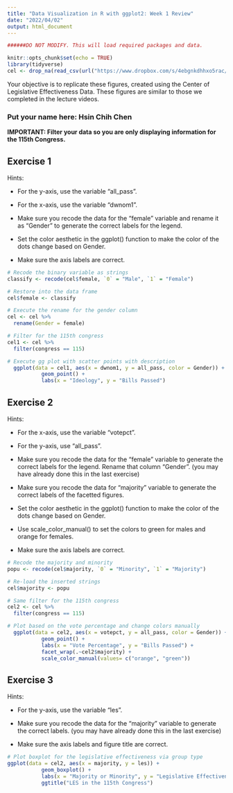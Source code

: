 ```yaml
---
title: "Data Visualization in R with ggplot2: Week 1 Review"
date: "2022/04/02"
output: html_document
---
```


```r
######DO NOT MODIFY. This will load required packages and data.

knitr::opts_chunk$set(echo = TRUE)
library(tidyverse)
cel <- drop_na(read_csv(url("https://www.dropbox.com/s/4ebgnkdhhxo5rac/cel_volden_wiseman%20_coursera.csv?raw=1")))
```

Your objective is to replicate these figures, created using the Center of Legislative Effectiveness Data. These figures are similar to those we completed in the lecture videos.

### Put your name here: Hsin Chih Chen

**IMPORTANT: Filter your data so you are only displaying information for the 115th Congress.**

## Exercise 1

Hints:

* For the y-axis, use the variable "all_pass".

* For the x-axis, use the variable "dwnom1".

* Make sure you recode the data for the "female" variable and rename it as "Gender" to generate the correct labels for the legend.

* Set the color aesthetic in the ggplot() function to make the color of the dots change based on Gender.

* Make sure the axis labels are correct.

```r
# Recode the binary variable as strings
classify <- recode(cel$female, `0` = "Male", `1` = "Female")

# Restore into the data frame
cel$female <- classify

# Execute the rename for the gender column
cel <- cel %>%
  rename(Gender = female)

# Filter for the 115th congress
cel1 <- cel %>%
  filter(congress == 115)

# Execute gg plot with scatter points with description
  ggplot(data = cel1, aes(x = dwnom1, y = all_pass, color = Gender)) +   
           geom_point() +
           labs(x = "Ideology", y = "Bills Passed")
```

## Exercise 2

Hints:

* For the x-axis, use the variable "votepct".

* For the y-axis, use "all_pass".

* Make sure you recode the data for the "female" variable to generate the correct labels for the legend. Rename that column "Gender". (you may have already done this in the last exercise)

* Make sure you recode the data for "majority" variable to generate the correct labels of the facetted figures.

* Set the color aesthetic in the ggplot() function to make the color of the dots change based on Gender.

* Use scale_color_manual() to set the colors to green for males and orange for females.

* Make sure the axis labels are correct.


```r
# Recode the majority and minority
popu <- recode(cel$majority, `0` = "Minority", `1` = "Majority")

# Re-load the inserted strings
cel$majority <- popu

# Same filter for the 115th congress
cel2 <- cel %>%
  filter(congress == 115)

# Plot based on the vote percentage and change colors manually
  ggplot(data = cel2, aes(x = votepct, y = all_pass, color = Gender)) +   
           geom_point() +
           labs(x = "Vote Percentage", y = "Bills Passed") +
           facet_wrap(.~cel2$majority) +
           scale_color_manual(values= c("orange", "green"))
```

## Exercise 3

Hints:

* For the y-axis, use the variable "les".

* Make sure you recode the data for the "majority" variable to generate the correct labels. (you may have already done this in the last exercise)

* Make sure the axis labels and figure title are correct.


```r
# Plot boxplot for the legislative effectiveness via group type
ggplot(data = cel2, aes(x = majority, y = les)) +   
           geom_boxplot() +
           labs(x = "Majority or Minority", y = "Legislative Effectiveness") +
           ggtitle("LES in the 115th Congress")
```

